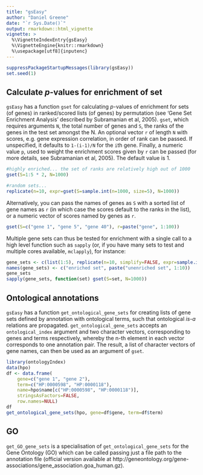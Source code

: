 ```yaml
---
title: "gsEasy"
author: "Daniel Greene"
date: "`r Sys.Date()`"
output: rmarkdown::html_vignette
vignette: >
  %\VignetteIndexEntry{gsEasy}
  %\VignetteEngine{knitr::rmarkdown}
  %\usepackage[utf8]{inputenc}
---
```


```r
suppressPackageStartupMessages(library(gsEasy))
set.seed(1)
```
## Calculate *p*-values for enrichment of set

`gsEasy` has a function `gset` for calculating *p*-values of enrichment for sets (of genes) in ranked/scored lists (of genes) by permutation (see 'Gene Set Enrichment Analysis' described by Subramanian et al, 2005). `gset`, which requires arguments `N`, the total number of genes and `S`, the ranks of the genes in the test set amongst the N. An optional vector `r` of length `N` with scores, e.g. gene expression correlation, in order of rank can be passed. If unspecified, it defaults to `1-(i-1)/N` for the `i`th gene. Finally, a numeric value `p`, used to weight the enrichment scores given by `r` can be passed (for more details, see Subramanian et al, 2005). The default value is 1.

```r
#highly enriched... the set of ranks are relatively high out of 1000
gset(S=1:5 * 2, N=1000)

#random sets...
replicate(n=10, expr=gset(S=sample.int(n=1000, size=5), N=1000))
```

Alternatively, you can pass the names of genes as `S` with a sorted list of gene names as `r` (in which case the scores default to the ranks in the list), or a numeric vector of scores named by genes as `r`.
```r
gset(S=c("gene 1", "gene 5", "gene 40"), r=paste("gene", 1:100))
```

Multiple gene sets can thus be tested for enrichment with a single call to a high level function such as `sapply` (or, if you have many sets to test and multiple cores available, `mclapply`), for instance:
```r
gene_sets <- c(list(1:5), replicate(n=10, simplify=FALSE, expr=sample.int(n=1000, size=5)))
names(gene_sets) <- c("enriched set", paste("unenriched set", 1:10))
gene_sets
sapply(gene_sets, function(set) gset(S=set, N=1000))
```

## Ontological annotations

`gsEasy` has a function `get_ontological_gene_sets` for creating lists of gene sets defined by annotation with ontological terms, such that ontological *is-a* relations are propagated. `get_ontological_gene_sets` accepts an `ontological_index` argument and two character vectors, corresponding to genes and terms respectively, whereby the n-th element in each vector corresponds to one annotation pair. The result, a list of character vectors of gene names, can then be used as an argument of `gset`.

```r
library(ontologyIndex)
data(hpo)
df <- data.frame(
	gene=c("gene 1", "gene 2"), 
	term=c("HP:0000598", "HP:0000118"), 
	name=hpo$name[c("HP:0000598", "HP:0000118")], 
	stringsAsFactors=FALSE,
	row.names=NULL)
df
get_ontological_gene_sets(hpo, gene=df$gene, term=df$term)
```

## GO
`get_GO_gene_sets` is a specialisation of `get_ontological_gene_sets` for the Gene Ontology (GO) which can be called passing just a file path to the annotation file (official version available at http://geneontology.org/gene-associations/gene_association.goa_human.gz). 
